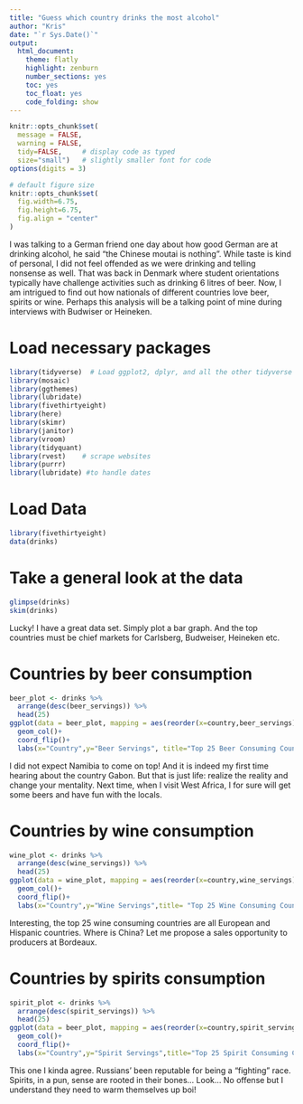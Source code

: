 ```yaml
---
title: "Guess which country drinks the most alcohol"
author: "Kris"
date: "`r Sys.Date()`"
output:
  html_document:
    theme: flatly
    highlight: zenburn
    number_sections: yes
    toc: yes
    toc_float: yes
    code_folding: show
---
```

```r
knitr::opts_chunk$set(
  message = FALSE, 
  warning = FALSE, 
  tidy=FALSE,     # display code as typed
  size="small")   # slightly smaller font for code
options(digits = 3)

# default figure size
knitr::opts_chunk$set(
  fig.width=6.75, 
  fig.height=6.75,
  fig.align = "center"
)
```

I was talking to a German friend one day about how good German are at drinking alcohol, he said "the Chinese moutai is nothing". While taste is kind of personal, I did not feel offended as we were drinking and telling nonsense as well. That was back in Denmark where student orientations typically have challenge activities such as drinking 6 litres of beer. Now, I am intrigued to find out how nationals of different countries love beer, spirits or wine. Perhaps this analysis will be a talking point of mine during interviews with Budwiser or Heineken. 

# Load necessary packages
```r
library(tidyverse)  # Load ggplot2, dplyr, and all the other tidyverse packages
library(mosaic)
library(ggthemes)
library(lubridate)
library(fivethirtyeight)
library(here)
library(skimr)
library(janitor)
library(vroom)
library(tidyquant)
library(rvest)    # scrape websites
library(purrr)  
library(lubridate) #to handle dates
```


# Load Data

```r
library(fivethirtyeight)
data(drinks)
```

# Take a general look at the data

```r
glimpse(drinks)
skim(drinks)
```

Lucky! I have a great data set. Simply plot a bar graph. And the top countries must be chief markets for Carlsberg, Budweiser, Heineken etc.

# Countries by beer consumption

```r
beer_plot <- drinks %>% 
  arrange(desc(beer_servings)) %>% 
  head(25)
ggplot(data = beer_plot, mapping = aes(reorder(x=country,beer_servings),y=beer_servings))+
  geom_col()+
  coord_flip()+
  labs(x="Country",y="Beer Servings", title="Top 25 Beer Consuming Countries")

```

I did not expect Namibia to come on top! And it is indeed my first time hearing about the country Gabon. But that is just life: realize the reality and change your mentality. Next time, when I visit West Africa, I for sure will get some beers and have fun with the locals.

# Countries by wine consumption

```r
wine_plot <- drinks %>% 
  arrange(desc(wine_servings)) %>% 
  head(25)
ggplot(data = wine_plot, mapping = aes(reorder(x=country,wine_servings),y=wine_servings))+
  geom_col()+
  coord_flip()+
  labs(x="Country",y="Wine Servings",title= "Top 25 Wine Consuming Countries")
```

Interesting, the top 25 wine consuming countries are all European and Hispanic countries. Where is China? Let me propose a sales opportunity to producers at Bordeaux.

# Countries by spirits consumption

```r
spirit_plot <- drinks %>% 
  arrange(desc(spirit_servings)) %>% 
  head(25)
ggplot(data = beer_plot, mapping = aes(reorder(x=country,spirit_servings),y=spirit_servings))+
  geom_col()+
  coord_flip()+
  labs(x="Country",y="Spirit Servings",title="Top 25 Spirit Consuming Countries")
```

This one I kinda agree. Russians' been reputable for being a "fighting" race. Spirits, in a pun, sense are rooted in their bones... Look... No offense but I understand they need to warm themselves up boi!
